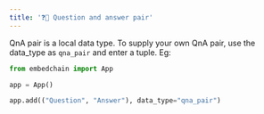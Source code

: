 ```yaml
---
title: '❓💬 Question and answer pair'
---
```


QnA pair is a local data type. To supply your own QnA pair, use the data_type as `qna_pair` and enter a tuple. Eg:

```python
from embedchain import App

app = App()

app.add(("Question", "Answer"), data_type="qna_pair")
```
